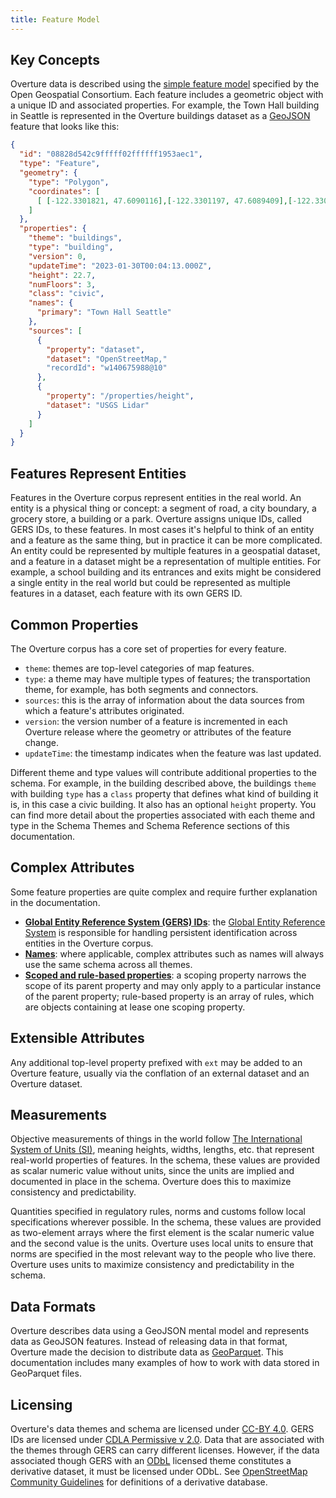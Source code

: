 ```yaml
---
title: Feature Model
---
```


## Key Concepts

Overture data is described using the [simple feature model](https://www.ogc.org/standard/sfa/) specified by the Open Geospatial Consortium. Each feature includes a geometric object with a unique ID and associated properties. For example, the Town Hall building in Seattle is represented in the Overture buildings dataset as a [GeoJSON](https://geojson.org/) feature that looks like this:

```json
{
  "id": "08828d542c9fffff02ffffff1953aec1",
  "type": "Feature",
  "geometry": {
    "type": "Polygon",
    "coordinates": [
      [ [-122.3301821, 47.6090116],[-122.3301197, 47.6089409],[-122.3300642, 47.6088779],[-122.3300094, 47.6088158],[-122.329729, 47.6089282],[-122.3297466, 47.6089481],[-122.3296561, 47.6089844],[-122.3296934, 47.6090266],[-122.3297562, 47.6090978], [-122.3298113, 47.6091603],[-122.3298611, 47.6092168],[-122.3299517, 47.6091804],[-122.329963, 47.6091932],[-122.3299793, 47.6091867],[-122.3301728, 47.6091091],[-122.3301916, 47.6091016],[-122.3301714, 47.6090787],[-122.330223, 47.609058] ]
    ]
  },
  "properties": {
    "theme": "buildings",
    "type": "building",
    "version": 0,
    "updateTime": "2023-01-30T00:04:13.000Z",
    "height": 22.7,
    "numFloors": 3,
    "class": "civic",
    "names": {
      "primary": "Town Hall Seattle"
    },
    "sources": [
      {
        "property": "dataset",
        "dataset": "OpenStreetMap,"
        "recordId": "w140675988@10"
      },
      {
        "property": "/properties/height",
        "dataset": "USGS Lidar"
      }
    ]
  }
}
```

## Features Represent Entities
Features in the Overture corpus represent entities in the real world. An entity is a physical thing or concept: a segment of road, a city boundary, a grocery store, a building or a park. Overture assigns unique IDs, called GERS IDs, to these features. In most cases it's helpful to think of an entity and a feature as the same thing, but in practice it can be more complicated. An entity could be represented by multiple features in a geospatial dataset, and a feature in a dataset might be a representation of multiple entities. For example, a school building and its entrances and exits might be considered a single entity in the real world but could be represented as multiple features in a dataset, each feature with its own GERS ID.


## Common Properties

The Overture corpus has a core set of properties for every feature.
- `theme`: 
themes are top-level categories of map features.
- `type`: a theme may have multiple types of features; the transportation theme, for example, has both segments and connectors.
- `sources`: this is the array of information about the data sources from which a feature's attributes originated.
- `version`: the version number of a feature is incremented in each Overture release where the geometry or attributes of the feature change.
- `updateTime`: the timestamp indicates when the feature was last updated.

Different theme and type values will contribute additional properties to the schema. For example, in the building described above, the buildings `theme` with building `type` has a `class` property that defines what kind of building it is, in this case a civic building. It also has an optional `height` property. You can find more detail about the properties associated with each theme and type in the Schema Themes and Schema Reference sections of this documentation.


## Complex Attributes

Some feature properties are quite complex and require further explanation in the documentation.

- **[Global Entity Reference System (GERS) IDs](../../gers/gers.mdx)**: the [Global Entity Reference System](/gers) is responsible for handling persistent identification across entities in the Overture corpus.
- **[Names](names)**: where applicable, complex attributes such as names will always use the same schema across all themes.
- **[Scoped and rule-based properties](scoping-rules)**: a scoping property narrows the scope of its parent property and may only apply to a particular instance of the parent property; rule-based property is an array of rules, which are objects containing at lease one scoping property.

## Extensible Attributes

Any additional top-level property prefixed with `ext` may be added to an Overture feature, usually via the conflation of an external dataset and an Overture dataset.

## Measurements

Objective measurements of things in the world follow [The International System of Units (SI)](https://www.bipm.org/en/publications/si-brochure), meaning heights, widths, lengths, etc. that represent real-world properties of features. In the schema, these values are provided as scalar numeric value without units, since the units are implied and documented in place in the schema. Overture does this to maximize consistency and predictability. 

Quantities specified in regulatory rules, norms and customs follow local specifications wherever possible. In the schema, these values are provided as two-element arrays where the first element is the scalar numeric value and the second value is the units.
Overture uses local units to ensure that norms are specified in the most relevant way to the people who live there. Overture uses units to maximize consistency and predictability in the schema.


## Data Formats

Overture describes data using a GeoJSON mental model and represents data as GeoJSON features. Instead of releasing data in that format, Overture made the decision to distribute data as [GeoParquet](https://geoparquet.org/). This documentation includes many examples of how to work with data stored in GeoParquet files.

## Licensing
Overture's data themes and schema are licensed under [CC-BY 4.0](https://creativecommons.org/licenses/by/4.0/legalcode). GERS IDs are licensed under [CDLA Permissive v 2.0](https://cdla.dev/permissive-2-0/). Data that are associated with the themes through GERS can carry different licenses. However, if the data associated though GERS with an [ODbL](https://opendatacommons.org/licenses/odbl/) licensed theme constitutes a derivative dataset, it must be licensed under ODbL. See [OpenStreetMap Community Guidelines](https://osmfoundation.org/wiki/Licence/Community_Guidelines/Collective_Database_Guideline_Guideline) for definitions of a derivative database.
